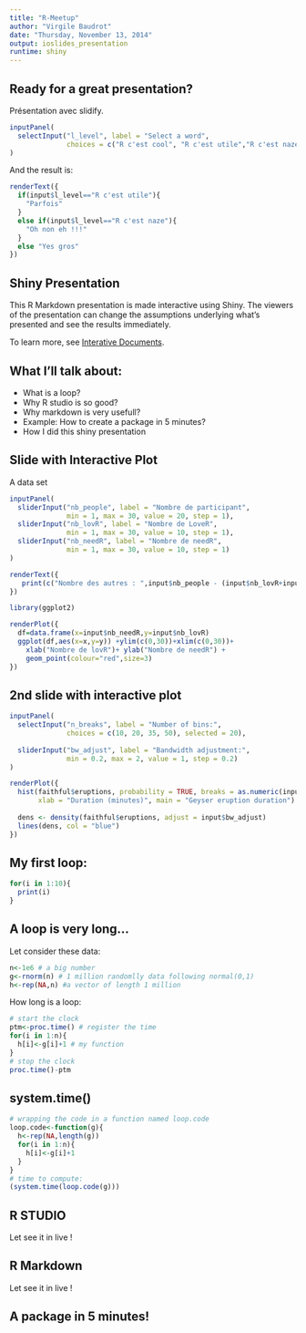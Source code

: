```yaml
---
title: "R-Meetup"
author: "Virgile Baudrot"
date: "Thursday, November 13, 2014"
output: ioslides_presentation
runtime: shiny
---
```


## Ready for a great presentation?

Présentation avec slidify.

```r
inputPanel(
  selectInput("l_level", label = "Select a word",
              choices = c("R c'est cool", "R c'est utile","R c'est naze"), selected ="R c'est utile")
)
```

And the result is:

```r
renderText({
  if(input$l_level=="R c'est utile"){
    "Parfois"
  }
  else if(input$l_level=="R c'est naze"){
    "Oh non eh !!!"
  }
  else "Yes gros"
})
```


## Shiny Presentation

This R Markdown presentation is made interactive using Shiny. The viewers of the presentation can change the assumptions underlying what's presented and see the results immediately. 

To learn more, see [Interative Documents](http://rmarkdown.rstudio.com/authoring_shiny.html).

## What I'll talk about:

- What is a loop?
- Why R studio is so good?
- Why markdown is very usefull?
- Example: How to create a package in 5 minutes?
- How I did this shiny presentation


## Slide with Interactive Plot

A data set 

```r
inputPanel(
  sliderInput("nb_people", label = "Nombre de participant",
              min = 1, max = 30, value = 20, step = 1),
  sliderInput("nb_lovR", label = "Nombre de LoveR",
              min = 1, max = 30, value = 10, step = 1),  
  sliderInput("nb_needR", label = "Nombre de needR",
              min = 1, max = 30, value = 10, step = 1)   
)
```

```r
renderText({
   print(c("Nombre des autres : ",input$nb_people - (input$nb_lovR+input$nb_needR)))
})
```

```r
library(ggplot2)
```

```r
renderPlot({
  df=data.frame(x=input$nb_needR,y=input$nb_lovR)
  ggplot(df,aes(x=x,y=y)) +ylim(c(0,30))+xlim(c(0,30))+
    xlab("Nombre de lovR")+ ylab("Nombre de needR") +
    geom_point(colour="red",size=3)
})
```


## 2nd slide with interactive plot

```r
inputPanel(
  selectInput("n_breaks", label = "Number of bins:",
              choices = c(10, 20, 35, 50), selected = 20),
  
  sliderInput("bw_adjust", label = "Bandwidth adjustment:",
              min = 0.2, max = 2, value = 1, step = 0.2)
)

renderPlot({
  hist(faithful$eruptions, probability = TRUE, breaks = as.numeric(input$n_breaks),
       xlab = "Duration (minutes)", main = "Geyser eruption duration")
  
  dens <- density(faithful$eruptions, adjust = input$bw_adjust)
  lines(dens, col = "blue")
})
```


## My first loop:

```r
for(i in 1:10){
  print(i)
}
```

## A loop is very long...

Let consider these data:

```r
n<-1e6 # a big number
g<-rnorm(n) # 1 million randomlly data following normal(0,1)
h<-rep(NA,n) #a vector of length 1 million
```

How long is a loop:

```r
# start the clock
ptm<-proc.time() # register the time
for(i in 1:n){
  h[i]<-g[i]+1 # my function
}
# stop the clock
proc.time()-ptm
```


## system.time()

```r
# wrapping the code in a function named loop.code
loop.code<-function(g){
  h<-rep(NA,length(g))
  for(i in 1:n){
    h[i]<-g[i]+1
  }
}
# time to compute:
(system.time(loop.code(g)))
```


## R STUDIO

Let see it in live !

## R Markdown

Let see it in live !

## A package in 5 minutes!


